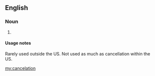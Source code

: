 ==English==

===Noun===
{{en-noun}}
# {{alternative spelling of|cancellation}}

====Usage notes====
Rarely used outside the US. Not used as much as cancellation within the US.

[[my:cancelation]]